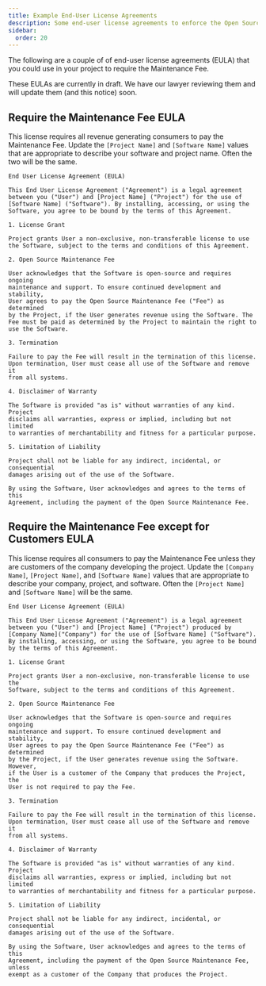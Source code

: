 ```yaml
---
title: Example End-User License Agreements
description: Some end-user license agreements to enforce the Open Source Maintenance Fee.
sidebar:
  order: 20
---
```



The following are a couple of of end-user license agreements (EULA) that you could use in your project to require the Maintenance Fee.

<Aside type='note' title='IANAL'>
These EULAs are currently in draft. We have our lawyer reviewing them and will update them (and this notice) soon.
</Aside>



## Require the Maintenance Fee EULA

This license requires all revenue generating consumers to pay the Maintenance Fee. Update the `[Project Name]` and `[Software Name]` values that are appropriate to describe your software and project name. Often the two will be the same.

```
End User License Agreement (EULA)

This End User License Agreement ("Agreement") is a legal agreement
between you ("User") and [Project Name] ("Project") for the use of
[Software Name] ("Software"). By installing, accessing, or using the
Software, you agree to be bound by the terms of this Agreement.

1. License Grant

Project grants User a non-exclusive, non-transferable license to use
the Software, subject to the terms and conditions of this Agreement.

2. Open Source Maintenance Fee

User acknowledges that the Software is open-source and requires ongoing
maintenance and support. To ensure continued development and stability,
User agrees to pay the Open Source Maintenance Fee ("Fee") as determined
by the Project, if the User generates revenue using the Software. The
Fee must be paid as determined by the Project to maintain the right to
use the Software.

3. Termination

Failure to pay the Fee will result in the termination of this license.
Upon termination, User must cease all use of the Software and remove it
from all systems.

4. Disclaimer of Warranty

The Software is provided "as is" without warranties of any kind. Project
disclaims all warranties, express or implied, including but not limited
to warranties of merchantability and fitness for a particular purpose.

5. Limitation of Liability

Project shall not be liable for any indirect, incidental, or consequential
damages arising out of the use of the Software.

By using the Software, User acknowledges and agrees to the terms of this
Agreement, including the payment of the Open Source Maintenance Fee.
```


## Require the Maintenance Fee except for Customers EULA

This license requires all consumers to pay the Maintenance Fee unless they are customers of the company developing the project. Update the `[Company Name]`, `[Project Name]`, and `[Software Name]` values that are appropriate to describe your company, project, and software. Often the `[Project Name]` and `[Software Name]` will be the same.

```
End User License Agreement (EULA)

This End User License Agreement ("Agreement") is a legal agreement 
between you ("User") and [Project Name] ("Project") produced by
[Company Name]("Company") for the use of [Software Name] ("Software").
By installing, accessing, or using the Software, you agree to be bound
by the terms of this Agreement.

1. License Grant

Project grants User a non-exclusive, non-transferable license to use the
Software, subject to the terms and conditions of this Agreement.

2. Open Source Maintenance Fee

User acknowledges that the Software is open-source and requires ongoing
maintenance and support. To ensure continued development and stability,
User agrees to pay the Open Source Maintenance Fee ("Fee") as determined
by the Project, if the User generates revenue using the Software. However,
if the User is a customer of the Company that produces the Project, the
User is not required to pay the Fee.

3. Termination

Failure to pay the Fee will result in the termination of this license.
Upon termination, User must cease all use of the Software and remove it
from all systems.

4. Disclaimer of Warranty

The Software is provided "as is" without warranties of any kind. Project
disclaims all warranties, express or implied, including but not limited
to warranties of merchantability and fitness for a particular purpose.

5. Limitation of Liability

Project shall not be liable for any indirect, incidental, or consequential
damages arising out of the use of the Software.

By using the Software, User acknowledges and agrees to the terms of this
Agreement, including the payment of the Open Source Maintenance Fee, unless
exempt as a customer of the Company that produces the Project.
```
